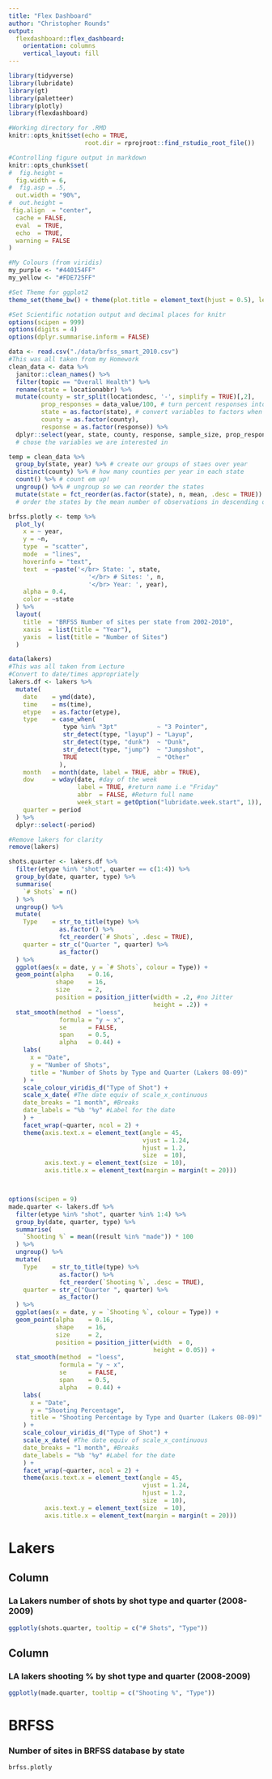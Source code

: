 ```yaml
---
title: "Flex Dashboard"
author: "Christopher Rounds"
output: 
  flexdashboard::flex_dashboard:
    orientation: columns
    vertical_layout: fill
---
```

<style type="text/css"> .sidebar { overflow: auto; } </style>
```r
library(tidyverse)
library(lubridate)
library(gt)
library(paletteer)
library(plotly)
library(flexdashboard)

#Working directory for .RMD
knitr::opts_knit$set(echo = TRUE,
                     root.dir = rprojroot::find_rstudio_root_file())

#Controlling figure output in markdown
knitr::opts_chunk$set(
#  fig.height =   
  fig.width = 6,
#  fig.asp = .5,
  out.width = "90%",
#  out.height = 
 fig.align  = "center",
  cache = FALSE,
  eval  = TRUE,
  echo  = TRUE,
  warning = FALSE
)

#My Colours (from viridis)
my_purple <- "#440154FF"
my_yellow <- "#FDE725FF"

#Set Theme for ggplot2
theme_set(theme_bw() + theme(plot.title = element_text(hjust = 0.5), legend.position = "bottom"))

#Set Scientific notation output and decimal places for knitr
options(scipen = 999)
options(digits = 4)
options(dplyr.summarise.inform = FALSE)
```

```r
data <- read.csv("./data/brfss_smart_2010.csv")
#This was all taken from my Homework
clean_data <- data %>%
  janitor::clean_names() %>%
  filter(topic == "Overall Health") %>%
  rename(state = locationabbr) %>%
  mutate(county = str_split(locationdesc, '-', simplify = TRUE)[,2], 
         prop_responses = data_value/100, # turn percent responses into proportion
         state = as.factor(state), # convert variables to factors when appropriate
         county = as.factor(county),
         response = as.factor(response)) %>%
  dplyr::select(year, state, county, response, sample_size, prop_responses) 
  # chose the variables we are interested in

temp = clean_data %>%
  group_by(state, year) %>% # create our groups of staes over year
  distinct(county) %>% # how many counties per year in each state
  count() %>% # count em up!
  ungroup() %>% # ungroup so we can reorder the states
  mutate(state = fct_reorder(as.factor(state), n, mean, .desc = TRUE))
  # order the states by the mean number of observations in descending order

brfss.plotly <- temp %>%
  plot_ly(
    x = ~ year,
    y = ~n,
    type  = "scatter", 
    mode  = "lines",
    hoverinfo = "text",
    text  = ~paste('</br> State: ', state,
                      '</br> # Sites: ', n,
                      '</br> Year: ', year),
    alpha = 0.4,
    color = ~state
  ) %>%
  layout(
    title  = "BRFSS Number of sites per state from 2002-2010",
    xaxis  = list(title = "Year"),
    yaxis  = list(title = "Number of Sites")
  )
```

```r
data(lakers)
#This was all taken from Lecture
#Convert to date/times appropriately
lakers.df <- lakers %>%
  mutate(
    date    = ymd(date),
    time    = ms(time),
    etype   = as.factor(etype),
    type    = case_when(
               type %in% "3pt"           ~ "3 Pointer",
               str_detect(type, "layup") ~ "Layup",
               str_detect(type, "dunk")  ~ "Dunk",
               str_detect(type, "jump")  ~ "Jumpshot",
               TRUE                      ~ "Other"
              ),
    month   = month(date, label = TRUE, abbr = TRUE),
    dow     = wday(date, #day of the week
                   label = TRUE, #return name i.e "Friday"
                   abbr  = FALSE, #Return full name
                   week_start = getOption("lubridate.week.start", 1)), #1 = Monday
    quarter = period
  ) %>%
  dplyr::select(-period)

#Remove lakers for clarity
remove(lakers)

shots.quarter <- lakers.df %>%
  filter(etype %in% "shot", quarter == c(1:4)) %>%
  group_by(date, quarter, type) %>%
  summarise(
    `# Shots` = n()
  ) %>%
  ungroup() %>%
  mutate(
    Type    = str_to_title(type) %>%
              as.factor() %>%
              fct_reorder(`# Shots`, .desc = TRUE),
    quarter = str_c("Quarter ", quarter) %>%
              as_factor()
  ) %>%
  ggplot(aes(x = date, y = `# Shots`, colour = Type)) +
  geom_point(alpha    = 0.16,
             shape    = 16,
             size     = 2,
             position = position_jitter(width = .2, #no Jitter
                                        height = .2)) +
  stat_smooth(method  = "loess", 
              formula = "y ~ x",
              se      = FALSE,
              span    = 0.5,
              alpha   = 0.44) +
    labs(
      x = "Date",
      y = "Number of Shots",
      title = "Number of Shots by Type and Quarter (Lakers 08-09)"
    ) +
    scale_colour_viridis_d("Type of Shot") +
    scale_x_date( #The date equiv of scale_x_continuous
    date_breaks = "1 month", #Breaks
    date_labels = "%b '%y" #Label for the date
    ) +
    facet_wrap(~quarter, ncol = 2) +
    theme(axis.text.x = element_text(angle = 45,
                                     vjust = 1.24,
                                     hjust = 1.2,
                                     size  = 10),
          axis.text.y = element_text(size  = 10),
          axis.title.x = element_text(margin = margin(t = 20)))



options(scipen = 9)
made.quarter <- lakers.df %>%
  filter(etype %in% "shot", quarter %in% 1:4) %>%
  group_by(date, quarter, type) %>%
  summarise(
    `Shooting %` = mean((result %in% "made")) * 100
  ) %>%
  ungroup() %>%
  mutate(
    Type    = str_to_title(type) %>%
              as.factor() %>%
              fct_reorder(`Shooting %`, .desc = TRUE),
    quarter = str_c("Quarter ", quarter) %>%
              as_factor()
  ) %>%
  ggplot(aes(x = date, y = `Shooting %`, colour = Type)) +
  geom_point(alpha    = 0.16,
             shape    = 16,
             size     = 2,
             position = position_jitter(width  = 0, 
                                        height = 0.05)) +
  stat_smooth(method  = "loess", 
              formula = "y ~ x",
              se      = FALSE,
              span    = 0.5,
              alpha   = 0.44) +
    labs(
      x = "Date",
      y = "Shooting Percentage",
      title = "Shooting Percentage by Type and Quarter (Lakers 08-09)"
    ) +
    scale_colour_viridis_d("Type of Shot") +
    scale_x_date( #The date equiv of scale_x_continuous
    date_breaks = "1 month", #Breaks
    date_labels = "%b '%y" #Label for the date
    ) +
    facet_wrap(~quarter, ncol = 2) +
    theme(axis.text.x = element_text(angle = 45,
                                     vjust = 1.24,
                                     hjust = 1.2,
                                     size  = 10),
          axis.text.y = element_text(size  = 10),
          axis.title.x = element_text(margin = margin(t = 20)))


```

Lakers {style="position:relative;"}
========================================================

Column {data-width=500}
-----------------------------------------------------------------------

### La Lakers number of shots by shot type and quarter (2008-2009)

```r
ggplotly(shots.quarter, tooltip = c("# Shots", "Type"))
```

Column {data-width=500}
-----------------------------------------------------------------------

### LA lakers shooting % by shot type and quarter (2008-2009)

```r
ggplotly(made.quarter, tooltip = c("Shooting %", "Type"))
```

BRFSS {style="position:relative;"}
========================================================
### Number of sites in BRFSS database by state

```r
brfss.plotly
```

